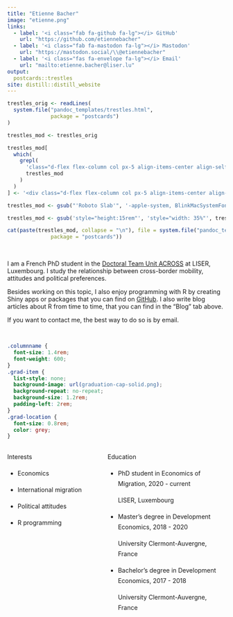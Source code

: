 ```yaml
---
title: "Etienne Bacher"
image: "etienne.png"
links:
  - label: '<i class="fab fa-github fa-lg"></i> GitHub'
    url: "https://github.com/etiennebacher"
  - label: '<i class="fab fa-mastodon fa-lg"></i> Mastodon'
    url: "https://mastodon.social/\\@etiennebacher"
  - label: '<i class="fas fa-envelope fa-lg"></i> Email'
    url: "mailto:etienne.bacher@liser.lu"
output:
  postcards::trestles
site: distill::distill_website
---
```


<!-- The postcard had a useless second scrollbar (in addition to the big one of distill). For some reason, I couldn't remove it with the CSS in custom.css. My only solution is to modify the source of the postcards::trestle template to remove this scrollbar. -->
<!-- Same for font family -->
```r
trestles_orig <- readLines(
  system.file("pandoc_templates/trestles.html",
              package = "postcards")
)

trestles_mod <- trestles_orig

trestles_mod[
  which(
    grepl(
      'class="d-flex flex-column col px-5 align-items-center align-self-center mh-100" style="overflow-y: scroll;"',
      trestles_mod
    )
  )
] <- '<div class="d-flex flex-column col px-5 align-items-center align-self-center mh-100" style="overflow-y: none;">'

trestles_mod <- gsub("'Roboto Slab'", '-apple-system, BlinkMacSystemFont, "Segoe UI", Roboto, Oxygen, Ubuntu, Cantarell, "Fira Sans", "Droid Sans", "Helvetica Neue", Arial, sans-serif', trestles_mod)

trestles_mod <- gsub('style="height:15rem"', 'style="width: 35%"', trestles_mod)

cat(paste(trestles_mod, collapse = "\n"), file = system.file("pandoc_templates/trestles.html",
              package = "postcards"))

```

<br>

I am a French PhD student in the [Doctoral Team Unit ACROSS](https://sites.google.com/view/fredericdocquier/xingb-blog/across) at LISER, Luxembourg. I study the relationship between cross-border mobility, attitudes and political preferences.

Besides working on this topic, I also enjoy programming with R by creating Shiny apps or packages that you can find on [GitHub](https://github.com/etiennebacher/). I also write blog articles about R from time to time, that you can find in the "Blog" tab above.

If you want to contact me, the best way to do so is by email.

<br>


```css
.columnname {
  font-size: 1.4rem; 
  font-weight: 600;
}
.grad-item {
  list-style: none; 
  background-image: url(graduation-cap-solid.png); 
  background-repeat: no-repeat;  
  background-size: 1.2rem; 
  padding-left: 2rem;
}
.grad-location {
  font-size: 0.8rem;
  color: grey;
}
```


:::: {style="display: grid; grid-template-columns: 40% 50%; grid-column-gap: 30px; line-height: 1.5rem;"}

::: {}
<span class = "columnname"> Interests </span>

* Economics

* International migration

* Political attitudes

* R programming
:::

::: {}
<span class = "columnname"> Education </span>

<ul>
 
<li class = "grad-item">   PhD student in Economics of Migration, 2020 - current <br> <p class = "grad-location"> LISER, Luxembourg </p> </li>
<li class = "grad-item">   Master's degree in Development Economics, 2018 - 2020 <br>
<p class = "grad-location"> University Clermont-Auvergne, France </p> </li>
<li class = "grad-item">   Bachelor's degree in Development Economics, 2017 - 2018 <br> <p class = "grad-location"> University Clermont-Auvergne, France </p> 
</li>

</ul>
:::
::::

